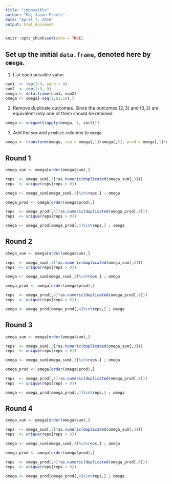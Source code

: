 ```yaml
---
title: "impossible"
author: "Maj Jason Freels"
date: "April 7, 2016"
output: html_document
---
```


```r
knitr::opts_chunk$set(echo = TRUE)
```

## Set up the initial `data.frame`, denoted here by `omega`.

1) List each possible value 
```r
num1  <- rep(1:9, each = 9) 
num2  <- rep(1:9, 9)
omega <- data.frame(num1, num2)
omega <- omega[-seq(1,81,10),]
```

2) Remove duplicate outcomes. Since the outcomes $(2,3)$ and $(3,2)$ are equivalent only one of them should be retained
```r
omega <- unique(t(apply(omega, 1, sort)))
```

3) Add the `sum` and `product` columns to `omega`
```r
omega <- transform(omega, sum = omega[,1]+omega[,2], prod = omega[,1]*omega[,2])
```

## Round $1$

```r
omega_sum <- omega[order(omega$sum),]

reps  <- omega_sum[,3]*as.numeric(duplicated(omega_sum[,3]))
reps  <- unique(reps[reps > 0])

omega <- omega_sum[omega_sum[,3]%in%reps,] ; omega
```


```r
omega_prod <- omega[order(omega$prod),]

reps  <- omega_prod[,4]*as.numeric(duplicated(omega_prod[,4]))
reps  <- unique(reps[reps > 0])

omega <- omega_prod[omega_prod[,4]%in%reps,] ; omega
```

## Round $2$

```r
omega_sum <- omega[order(omega$sum),]

reps  <- omega_sum[,3]*as.numeric(duplicated(omega_sum[,3]))
reps  <- unique(reps[reps > 0])

omega <- omega_sum[omega_sum[,3]%in%reps,] ; omega
```


```r
omega_prod <- omega[order(omega$prod),]

reps  <- omega_prod[,4]*as.numeric(duplicated(omega_prod[,4]))
reps  <- unique(reps[reps > 0])

omega <- omega_prod[omega_prod[,4]%in%reps,] ; omega
```

## Round $3$

```r
omega_sum <- omega[order(omega$sum),]

reps  <- omega_sum[,3]*as.numeric(duplicated(omega_sum[,3]))
reps  <- unique(reps[reps > 0])

omega <- omega_sum[omega_sum[,3]%in%reps,] ; omega
```


```r
omega_prod <- omega[order(omega$prod),]

reps  <- omega_prod[,4]*as.numeric(duplicated(omega_prod[,4]))
reps  <- unique(reps[reps > 0])

omega <- omega_prod[omega_prod[,4]%in%reps,] ; omega
```

## Round $4$

```r
omega_sum <- omega[order(omega$sum),]

reps  <- omega_sum[,3]*as.numeric(duplicated(omega_sum[,3]))
reps  <- unique(reps[reps > 0])

omega <- omega_sum[omega_sum[,3]%in%reps,] ; omega
```


```r
omega_prod <- omega[order(omega$prod),]

reps  <- omega_prod[,4]*as.numeric(duplicated(omega_prod[,4]))
reps  <- unique(reps[reps > 0])

omega <- omega_prod[omega_prod[,4]%in%reps,] ; omega
```
